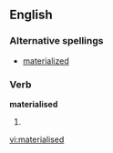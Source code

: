 ==English==

===Alternative spellings===
* [[materialized]]

===Verb===
'''materialised''' 

# {{past of|[[materialise]]}}

[[vi:materialised]]